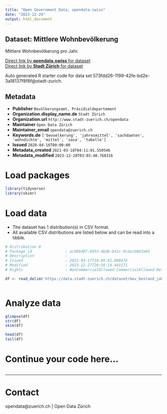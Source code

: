 ```yaml
---
title: "Open Government Data, opendata.swiss"
date: "2023-12-29"
output: html_document
---
```


## Dataset: Mittlere Wohnbevölkerung


Mittlere Wohnbevölkerung pro Jahr.


[Direct link by **opendata.swiss** for dataset](https://opendata.swiss/de/dataset/mittlere-wohnbevolkerung)<br>
[Direct link by **Stadt Zürich** for dataset](https://data.stadt-zuerich.ch/dataset/bev_bestand_jahr_mittlerewbev_od3224)

Auto generated R starter code for data set 573fdd26-1199-42fe-bd2e-3a18137f8f8f@stadt-zurich.

## Metadata

- **Publisher** `Bevölkerungsamt, Präsidialdepartement`
- **Organization.display_name.de** `Stadt Zürich`
- **Organization.url** `http://www.stadt-zuerich.ch/opendata`
- **Maintainer** `Open Data Zürich`
- **Maintainer_email** `opendata@zuerich.ch`
- **Keywords.de** `['bevoelkerung', 'jahresmittel', 'sachdaeten', 'wohndichte', 'mittel', 'sasa', 'tabelle']`
- **Issued** `2020-04-16T00:00:00`
- **Metadata_created** `2021-03-18T04:11:01.550546`
- **Metadata_modified** `2023-12-28T03:03:40.768316`


# Load packages

```r

library(tidyverse)
library(skimr)

```

# Load data

-   The dataset has 1 distribution(s) in CSV format.
-   All available CSV distributions are listed below and can be read into a tibble.

```r

# Distribution 0
# Package_id               : ac989d07-0d33-4bdb-b41c-8cdacb063a65
# Description              : 
# Issued                   : 2021-03-17T18:09:41.060476
# Modified                 : 2023-12-27T20:56:14.441571
# Rights                   : NonCommercialAllowed-CommercialAllowed-ReferenceNotRequired

df <- read_delim('https://data.stadt-zuerich.ch/dataset/bev_bestand_jahr_mittlerewbev_od3224/download/BEV322OD3224.csv')



```

# Analyze data

```r

glimpse(df)
str(df)
skim(df)

head(df)
tail(df)

```

# Continue your code here...

```r

```

------------------------------------------------------------------------

# Contact

opendata@zuerich.ch | Open Data Zürich
